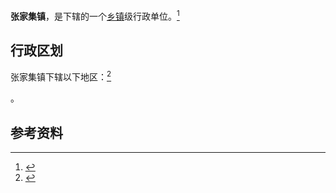 {{中国乡级行政区|42/06/07/108/000}}

'''张家集镇'''，是{{PRC admin/fullname|42/06/07/108/000|3}}下辖的一个[[乡镇|乡镇]]级行政单位。<ref>{{PRC admin/ref sgc|{{PRC admin/parent|42/06/07/108/000}}}}</ref>

== 行政区划 ==

张家集镇下辖以下地区：<ref>{{PRC admin/ref sgc|42/06/07/108/000}}</ref>

{{PRC admin/children|42/06/07/108/000}}。

== 参考资料 ==

{{reflist}}

{{行政区划小作品}}
{{PRC admin/navcat|42/06/07/108/000}}